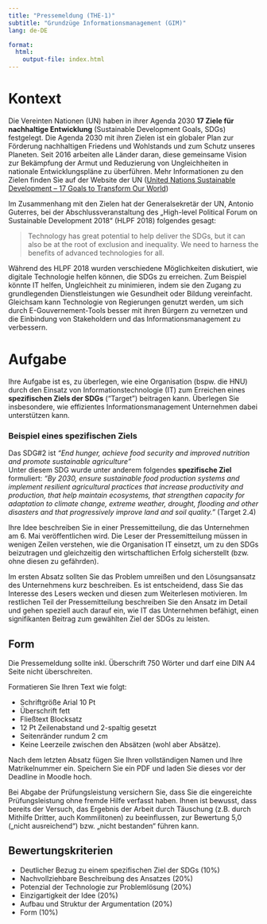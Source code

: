 ```yaml
---
title: "Pressemeldung (THE-1)"
subtitle: "Grundzüge Informationsmanagement (GIM)"
lang: de-DE

format: 
  html:
    output-file: index.html
---
```


# Kontext

Die Vereinten Nationen (UN) haben in ihrer Agenda 2030 __17 Ziele für nachhaltige Entwicklung__ (Sustainable Development Goals, SDGs) festgelegt. Die Agenda 2030 mit ihren Zielen ist ein globaler Plan zur Förderung nachhaltigen Friedens und Wohlstands und zum Schutz unseres Planeten. Seit 2016 arbeiten alle Länder daran, diese gemeinsame Vision zur Bekämpfung der Armut und Reduzierung von Ungleichheiten in nationale Entwicklungspläne zu überführen. 
Mehr Informationen zu den Zielen finden Sie auf der Website der UN ([United Nations Sustainable Development – 17 Goals to Transform Our World](https://sdgs.un.org/goals))

Im Zusammenhang mit den Zielen hat der Generalsekretär der UN, Antonio Guterres, bei der Abschlussveranstaltung des „High-level Political Forum on Sustainable Development 2018“ (HLPF 2018) folgendes gesagt: 

> Technology has great potential to help deliver the SDGs, but it can also be at the root of exclusion and inequality. We need to harness the benefits of advanced technologies for all.

Während des HLPF 2018 wurden verschiedene Möglichkeiten diskutiert, wie digitale Technologie helfen können, die SDGs zu erreichen. Zum Beispiel könnte IT helfen, Ungleichheit zu minimieren, indem sie den Zugang zu grundlegenden Dienstleistungen wie Gesundheit oder Bildung vereinfacht. Gleichsam kann Technologie von Regierungen genutzt werden, um sich durch E-Gouvernement-Tools besser mit ihren Bürgern zu vernetzen und die Einbindung von Stakeholdern und das Informationsmanagement zu verbessern.

# Aufgabe

Ihre Aufgabe ist es, zu überlegen, wie eine Organisation (bspw. die HNU) durch den Einsatz von Informationstechnologie (IT) zum Erreichen eines __spezifischen Ziels der SDGs__ ("Target") beitragen kann. Überlegen Sie insbesondere, wie effizientes Informationsmanagement Unternehmen dabei unterstützen kann.

:::{.callout-note}
### Beispiel eines spezifischen Ziels
Das SDG#2 ist *"End hunger, achieve food security and improved nutrition and promote sustainable agriculture"*   
Unter diesem SDG wurde unter anderem folgendes __spezifische Ziel__ formuliert: *"By 2030, ensure sustainable food production systems and implement resilient agricultural practices that increase productivity and production, that help maintain ecosystems, that strengthen capacity for adaptation to climate change, extreme weather, drought, flooding and other disasters and that progressively improve land and soil quality."* (Target 2.4)
::::

Ihre Idee beschreiben Sie in einer Pressemitteilung, die das Unternehmen am 6. Mai veröffentlichen wird. Die Leser der Pressemitteilung müssen in wenigen Zeilen verstehen, wie die Organisation IT einsetzt, um zu den SDGs beizutragen und gleichzeitig den wirtschaftlichen Erfolg sicherstellt (bzw. ohne diesen zu gefährden). 

Im ersten Absatz sollten Sie das Problem umreißen und den Lösungsansatz des Unternehmens kurz beschreiben. Es ist entscheidend, dass Sie das Interesse des Lesers wecken und diesen zum Weiterlesen motivieren. Im restlichen Teil der Pressemitteilung beschreiben Sie den Ansatz im Detail und gehen speziell auch darauf ein, wie IT das Unternehmen befähigt, einen signifikanten Beitrag zum gewählten Ziel der SDGs zu leisten.

## Form
Die Pressemeldung sollte inkl. Überschrift 750 Wörter und darf eine DIN A4 Seite nicht überschreiten.

Formatieren Sie Ihren Text wie folgt: 

- Schriftgröße Arial 10 Pt
- Überschrift fett
- Fließtext Blocksatz
- 12 Pt Zeilenabstand und 2-spaltig gesetzt
- Seitenränder rundum 2 cm
- Keine Leerzeile zwischen den Absätzen (wohl aber Absätze).

Nach dem letzten Absatz fügen Sie Ihren vollständigen Namen und Ihre Matrikelnummer ein. Speichern Sie ein PDF und laden Sie dieses vor der Deadline in Moodle hoch.

Bei Abgabe der Prüfungsleistung versichern Sie, dass Sie die eingereichte Prüfungsleistung ohne fremde Hilfe verfasst haben. Ihnen ist bewusst, dass bereits der Versuch, das Ergebnis der Arbeit durch Täuschung (z.B. durch Mithilfe Dritter, auch Kommilitonen) zu beeinflussen, zur Bewertung 5,0 („nicht ausreichend“) bzw. „nicht bestanden“ führen kann.

## Bewertungskriterien

- Deutlicher Bezug zu einem spezifischen Ziel der SDGs (10%)
-	Nachvollziehbare Beschreibung des Ansatzes (20%)
-	Potenzial der Technologie zur Problemlösung (20%)
-	Einzigartigkeit der Idee (20%)
-	Aufbau und Struktur der Argumentation (20%)
-	Form (10%) 